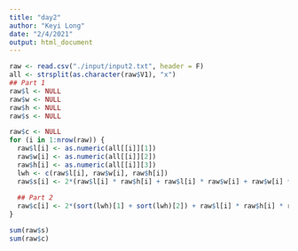 ```yaml
---
title: "day2"
author: "Keyi Long"
date: "2/4/2021"
output: html_document
---
```


```r
raw <- read.csv("./input/input2.txt", header = F)
all <- strsplit(as.character(raw$V1), "x")
## Part 1
raw$l <- NULL
raw$w <- NULL
raw$h <- NULL
raw$s <- NULL

raw$c <- NULL
for (i in 1:nrow(raw)) {
  raw$l[i] <- as.numeric(all[[i]][1])
  raw$w[i] <- as.numeric(all[[i]][2])
  raw$h[i] <- as.numeric(all[[i]][3])
  lwh <- c(raw$l[i], raw$w[i], raw$h[i])
  raw$s[i] <- 2*(raw$l[i] * raw$h[i] + raw$l[i] * raw$w[i] + raw$w[i] * raw$h[i]) + sort(lwh)[1] * sort(lwh)[2]
  
  ## Part 2
  raw$c[i] <- 2*(sort(lwh)[1] + sort(lwh)[2]) + raw$l[i] * raw$h[i] * raw$w[i]
}

sum(raw$s)
sum(raw$c)
```

